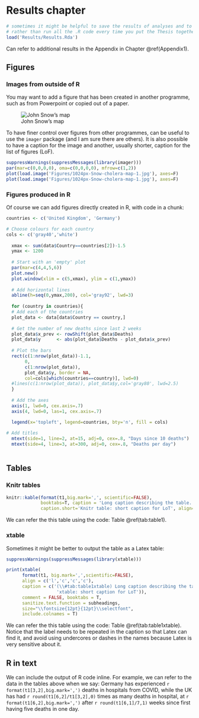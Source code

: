 # Results chapter {#chapter4}

```r
# sometimes it might be helpful to save the results of analyses and to load them here, 
# rather than run all the .R code every time you put the Thesis together 
load('Results/Results.Rda')
```

Can refer to additional results in the Appendix in Chapter \@ref(Appendix1).

## Figures 
### Images from outside of R

You may want to add a figure that has been created in another programme, such as from Powerpoint or copied out of a paper.

![John Snow's map](Figures/1024px-Snow-cholera-map-1.jpg)

To have finer control over figures from other programmes, can be useful to use the `imager` package (and I am sure there are others).
It is also possible to have a caption for the image and another, usually shorter, caption for the list of figures (LoF).

```r
suppressWarnings(suppressMessages(library(imager)))
par(mar=c(0,0,0,0), oma=c(0,0,0,0), mfrow=c(1,2))
plot(load.image('Figures/1024px-Snow-cholera-map-1.jpg'), axes=F)
plot(load.image('Figures/1024px-Snow-cholera-map-1.jpg'), axes=F)
```

### Figures produced in R

Of course we can add figures directly created in R, with code in a chunk:

```r

countries <- c('United Kingdom', 'Germany')

# Choose colours for each country 
cols <- c('gray40','white')
  
  xmax <- sum(data$Country==countries[2])-1.5
  ymax <- 1200
  
  # Start with an 'empty' plot 
  par(mar=c(4,4,5,6))
  plot.new()
  plot.window(xlim = c(5,xmax), ylim = c(1,ymax))
  
  # Add horizontal lines 
  abline(h=seq(0,ymax,200), col='gray92', lwd=3)
  
  for (country in countries){
  # Add each of the countries 
  plot_data <- data[data$Country == country,]
    
  # Get the number of new deaths since last 2 weeks 
  plot_data$x_prev <- rowShift(plot_data$Deaths)
  plot_data$y      <- abs(plot_data$Deaths - plot_data$x_prev)
    
  # Plot the bars 
  rect(c(1:nrow(plot_data))-1.1, 
       0, 
       c(1:nrow(plot_data)), 
       plot_data$y, border = NA,
       col=cols[which(countries==country)], lwd=0)  
  #lines(c(1:nrow(plot_data)), plot_data$y,col='gray80', lwd=2.5)
  }
  
  # Add the axes 
  axis(1, lwd=0, cex.axis=.7)
  axis(4, lwd=0, las=1, cex.axis=.7)    

  legend(x='topleft', legend=countries, bty='n', fill = cols)
  
# Add titles
  mtext(side=1, line=2, at=15, adj=0, cex=.8, "Days since 10 deaths")
  mtext(side=4, line=3, at=300, adj=0, cex=.8, "Deaths per day")
  
```

## Tables 

### Knitr tables 

```r
knitr::kable(format(t1,big.mark=',', scientific=FALSE), 
             booktabs=T, caption = 'Long caption describing the table.', 
             caption.short='Knitr table: short caption for LoT', align=c('c','c','c','c'))
```

We can refer the this table using the code: Table \@ref(tab:table1). 

\pagebreak

### xtable

Sometimes it might be better to output the table as a Latex table:

```r
suppressWarnings(suppressMessages(library(xtable)))

print(xtable(
      format(t1, big.mark=',',scientific=FALSE), 
      align = c('l','c','c','c'), 
      caption = c('(\\#tab:table1xtable) Long caption describing the table.', 
                   'xtable: short caption for LoT')), 
      comment = FALSE, booktabs = T,
      sanitize.text.function = subheadings,
      size="\\fontsize{12pt}{12pt}\\selectfont", 
      include.colnames = T)
```

We can refer the this table using the code: Table \@ref(tab:table1xtable).
Notice that the label needs to be repeated in the caption so that Latex can find it, and avoid using undercores or dashes in the names because Latex is very sensitive about it.

## R in text 

We can include the output of R code inline. 
For example, we can refer to the data in the tables above when we say: Germany has experienced `r format(t1[3,2],big.mark=',')` deaths in hospitals from COVID, while the UK has had `r round(t1[6,2]/t1[3,2],0)` times as many deaths in hospital, at `r format(t1[6,2],big.mark=',')` after `r round(t1[6,1]/7,1)` weeks since first having five deaths in one day. 
